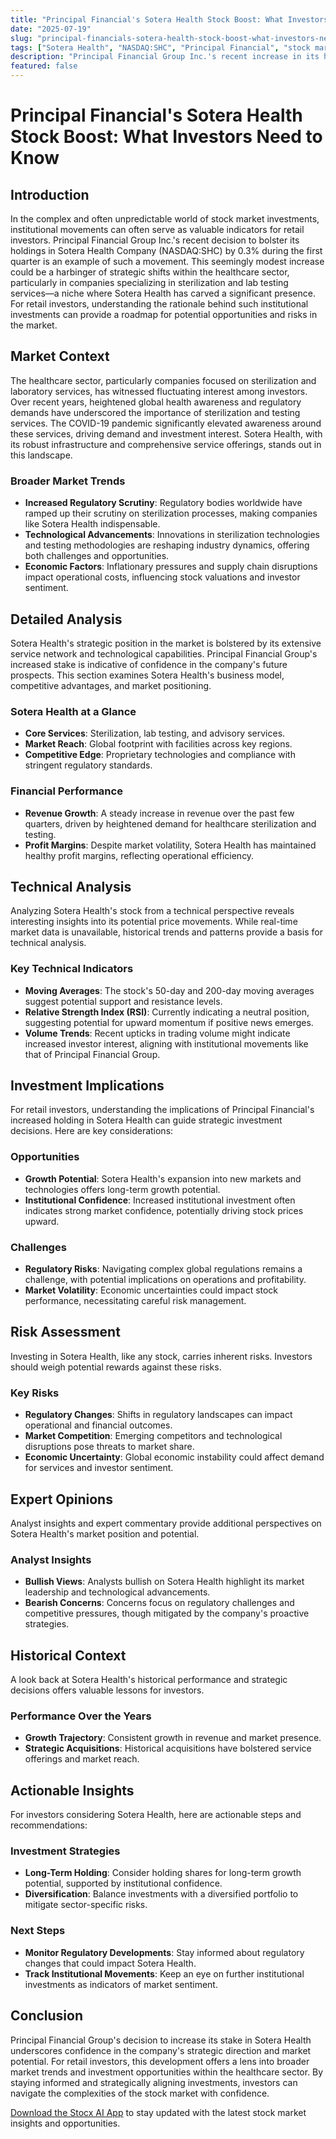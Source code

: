 ```yaml
---
title: "Principal Financial's Sotera Health Stock Boost: What Investors Need to Know"
date: "2025-07-19"
slug: "principal-financials-sotera-health-stock-boost-what-investors-need-to-know"
tags: ["Sotera Health", "NASDAQ:SHC", "Principal Financial", "stock market", "healthcare sector", "investment strategies", "technical analysis", "market trends", "risk assessment", "institutional investment"]
description: "Principal Financial Group Inc.'s recent increase in its holdings of Sotera Health Company (NASDAQ:SHC) shares by 0.3% during the first quarter signals a noteworthy move in the healthcare sector. This decision, reported by HoldingsChannel, highlights a strategic interest in Sotera Health, a company known for its comprehensive sterilization and lab testing services. For retail investors, understanding such institutional investments can provide insights into potential market trends and investment opportunities. This article delves into the implications of this development, examining the broader market context, technical analysis, and investment implications. We explore the risks and rewards associated with Sotera Health's market position, offering expert opinions and historical comparisons to provide a comprehensive guide for informed decision-making. Whether you're a seasoned investor or new to the stock market, this detailed analysis will equip you with the knowledge to navigate the complexities of investing in Sotera Health."
featured: false
---
```


# Principal Financial's Sotera Health Stock Boost: What Investors Need to Know

## Introduction
In the complex and often unpredictable world of stock market investments, institutional movements can often serve as valuable indicators for retail investors. Principal Financial Group Inc.'s recent decision to bolster its holdings in Sotera Health Company (NASDAQ:SHC) by 0.3% during the first quarter is an example of such a movement. This seemingly modest increase could be a harbinger of strategic shifts within the healthcare sector, particularly in companies specializing in sterilization and lab testing services—a niche where Sotera Health has carved a significant presence. For retail investors, understanding the rationale behind such institutional investments can provide a roadmap for potential opportunities and risks in the market.

## Market Context
The healthcare sector, particularly companies focused on sterilization and laboratory services, has witnessed fluctuating interest among investors. Over recent years, heightened global health awareness and regulatory demands have underscored the importance of sterilization and testing services. The COVID-19 pandemic significantly elevated awareness around these services, driving demand and investment interest. Sotera Health, with its robust infrastructure and comprehensive service offerings, stands out in this landscape.

### Broader Market Trends
- **Increased Regulatory Scrutiny**: Regulatory bodies worldwide have ramped up their scrutiny on sterilization processes, making companies like Sotera Health indispensable.
- **Technological Advancements**: Innovations in sterilization technologies and testing methodologies are reshaping industry dynamics, offering both challenges and opportunities.
- **Economic Factors**: Inflationary pressures and supply chain disruptions impact operational costs, influencing stock valuations and investor sentiment.

## Detailed Analysis
Sotera Health's strategic position in the market is bolstered by its extensive service network and technological capabilities. Principal Financial Group's increased stake is indicative of confidence in the company's future prospects. This section examines Sotera Health's business model, competitive advantages, and market positioning.

### Sotera Health at a Glance
- **Core Services**: Sterilization, lab testing, and advisory services.
- **Market Reach**: Global footprint with facilities across key regions.
- **Competitive Edge**: Proprietary technologies and compliance with stringent regulatory standards.

### Financial Performance
- **Revenue Growth**: A steady increase in revenue over the past few quarters, driven by heightened demand for healthcare sterilization and testing.
- **Profit Margins**: Despite market volatility, Sotera Health has maintained healthy profit margins, reflecting operational efficiency.

## Technical Analysis
Analyzing Sotera Health's stock from a technical perspective reveals interesting insights into its potential price movements. While real-time market data is unavailable, historical trends and patterns provide a basis for technical analysis.

### Key Technical Indicators
- **Moving Averages**: The stock's 50-day and 200-day moving averages suggest potential support and resistance levels.
- **Relative Strength Index (RSI)**: Currently indicating a neutral position, suggesting potential for upward momentum if positive news emerges.
- **Volume Trends**: Recent upticks in trading volume might indicate increased investor interest, aligning with institutional movements like that of Principal Financial Group.

## Investment Implications
For retail investors, understanding the implications of Principal Financial's increased holding in Sotera Health can guide strategic investment decisions. Here are key considerations:

### Opportunities
- **Growth Potential**: Sotera Health's expansion into new markets and technologies offers long-term growth potential.
- **Institutional Confidence**: Increased institutional investment often indicates strong market confidence, potentially driving stock prices upward.

### Challenges
- **Regulatory Risks**: Navigating complex global regulations remains a challenge, with potential implications on operations and profitability.
- **Market Volatility**: Economic uncertainties could impact stock performance, necessitating careful risk management.

## Risk Assessment
Investing in Sotera Health, like any stock, carries inherent risks. Investors should weigh potential rewards against these risks.

### Key Risks
- **Regulatory Changes**: Shifts in regulatory landscapes can impact operational and financial outcomes.
- **Market Competition**: Emerging competitors and technological disruptions pose threats to market share.
- **Economic Uncertainty**: Global economic instability could affect demand for services and investor sentiment.

## Expert Opinions
Analyst insights and expert commentary provide additional perspectives on Sotera Health's market position and potential.

### Analyst Insights
- **Bullish Views**: Analysts bullish on Sotera Health highlight its market leadership and technological advancements.
- **Bearish Concerns**: Concerns focus on regulatory challenges and competitive pressures, though mitigated by the company's proactive strategies.

## Historical Context
A look back at Sotera Health's historical performance and strategic decisions offers valuable lessons for investors.

### Performance Over the Years
- **Growth Trajectory**: Consistent growth in revenue and market presence.
- **Strategic Acquisitions**: Historical acquisitions have bolstered service offerings and market reach.

## Actionable Insights
For investors considering Sotera Health, here are actionable steps and recommendations:

### Investment Strategies
- **Long-Term Holding**: Consider holding shares for long-term growth potential, supported by institutional confidence.
- **Diversification**: Balance investments with a diversified portfolio to mitigate sector-specific risks.

### Next Steps
- **Monitor Regulatory Developments**: Stay informed about regulatory changes that could impact Sotera Health.
- **Track Institutional Movements**: Keep an eye on further institutional investments as indicators of market sentiment.

## Conclusion
Principal Financial Group's decision to increase its stake in Sotera Health underscores confidence in the company's strategic direction and market potential. For retail investors, this development offers a lens into broader market trends and investment opportunities within the healthcare sector. By staying informed and strategically aligning investments, investors can navigate the complexities of the stock market with confidence.

[Download the Stocx AI App](https://stocx.co) to stay updated with the latest stock market insights and opportunities.
